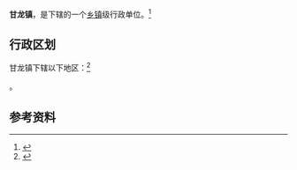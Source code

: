 {{中国乡级行政区|52/06/28/108/000}}

'''甘龙镇'''，是{{PRC admin/fullname|52/06/28/108/000|3}}下辖的一个[[乡镇|乡镇]]级行政单位。<ref>{{PRC admin/ref sgc|{{PRC admin/parent|52/06/28/108/000}}}}</ref>

== 行政区划 ==

甘龙镇下辖以下地区：<ref>{{PRC admin/ref sgc|52/06/28/108/000}}</ref>

{{PRC admin/children|52/06/28/108/000}}。

== 参考资料 ==

{{reflist}}

{{行政区划小作品}}
{{PRC admin/navcat|52/06/28/108/000}}